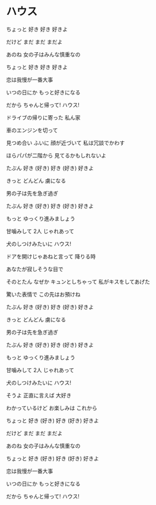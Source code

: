 # ハウス


ちょっと 好き 好き 好きよ

だけど まだ まだ まだよ

あのね 女の子はみんな慎重なの

ちょっと 好き 好き 好きよ

恋は我慢が一番大事

いつの日にか もっと好きになる

だから ちゃんと帰って! ハウス!

ドライブの帰りに寄った 私ん家

車のエンジンを切って

見つめ合い ふいに 顔が近づいて 私は冗談でかわす

ほらパパが二階から 見てるかもしれないよ

たぶん 好き (好き) 好き (好き) 好きよ

きっと どんどん 虜になる

男の子は先を急ぎ過ぎ

たぶん 好き (好き) 好き (好き) 好きよ

もっと ゆっくり進みましょう

甘噛みして 2人 じゃれあって

犬のしつけみたいに ハウス!

ドアを開けじゃあねと言って 降りる時

あなたが寂しそうな目で

そのとたん なぜか キュンとしちゃって 私がキスをしてあげた

驚いた表情で この先はお預けね

たぶん 好き (好き) 好き (好き) 好きよ

きっと どんどん 虜になる

男の子は先を急ぎ過ぎ

たぶん 好き (好き) 好き (好き) 好きよ

もっと ゆっくり進みましょう

甘噛みして 2人 じゃれあって

犬のしつけみたいに ハウス!

そうよ 正直に言えば 大好き

わかっているけど お楽しみは これから

ちょっと 好き (好き) 好き (好き) 好きよ

だけど まだ まだ まだよ

あのね 女の子はみんな慎重なの

ちょっと 好き (好き) 好き (好き) 好きよ

恋は我慢が一番大事

いつの日にか もっと好きになる

だから ちゃんと帰って! ハウス!